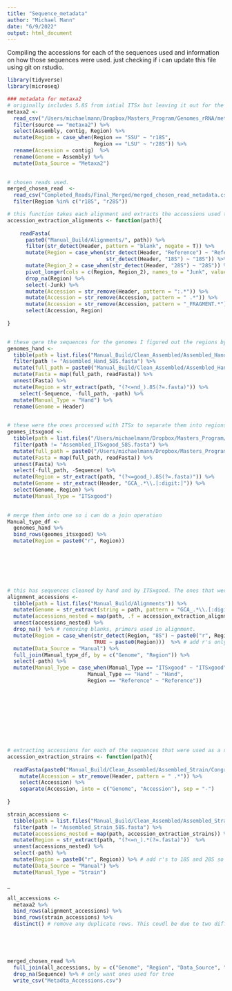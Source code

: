 ```yaml
---
title: "Sequence_metadata"
author: "Michael Mann"
date: "6/9/2022"
output: html_document
---
```


Compiling the accessions for each of the sequences used 
and information on how those sequences were used. 
just checking if i can update this file using git on rstudio. 

```r
library(tidyverse)
library(microseq)
```


```r

### metadata for metaxa2
# originally includes 5.8S from intial ITSx but leaving it out for the paper.
metaxa2 <- 
  read_csv("/Users/michaelmann/Dropbox/Masters_Program/Genomes_rRNA/metdata_test.csv") %>%
  filter(source == "metaxa2") %>%
  select(Assembly, contig, Region) %>%
  mutate(Region = case_when(Region == "SSU" ~ "r18S", 
                            Region == "LSU" ~ "r28S")) %>%
  rename(Accession = contig)  %>%
  rename(Genome = Assembly) %>%
  mutate(Data_Source = "Metaxa2")
  

# chosen reads used. 
merged_chosen_read  <- 
  read_csv("Completed_Reads/Final_Merged/merged_chosen_read_metadata.csv") %>%
  filter(Region %in% c("r18S", "r28S"))

```

```r

# this function takes each alignment and extracts the accessions used to make the reads in the tree. I notated each wiht what region so i can extract htat info here as well. Since these were often assembled, I had to use multiple contigs to cover them. I also used closely related sequences as a reference which I note here as well. 
accession_extraction_alignments <- function(path){
    
    readFasta(
      paste0("Manual_Build/Alignments/", path)) %>%
      filter(str_detect(Header, pattern = "blank", negate = T)) %>% 
      mutate(Region = case_when(str_detect(Header, "Reference") ~ "Reference",
                                str_detect(Header, "18S") ~ "18S")) %>%
      mutate(Region_2 = case_when(str_detect(Header, "28S") ~ "28S")) %>% 
      pivot_longer(cols = c(Region, Region_2), names_to = "Junk", values_to = "Region") %>%
      drop_na(Region) %>%
      select(-Junk) %>%
      mutate(Accession = str_remove(Header, pattern = ":.*")) %>%
      mutate(Accession = str_remove(Accession, pattern = " .*")) %>%
      mutate(Accession = str_remove(Accession, pattern = "_FRAGMENT.*")) %>% # cleans up one sample
      select(Accession, Region)
  
}


# these qere the sequences for the genomes I figured out the regions by hand. Usually hads gaps so had to do manually.
genomes_hand <-  
  tibble(path = list.files("Manual_Build/Clean_Assembled/Assembled_Hand/Congregated")) %>%
  filter(path != "Assembled_Hand_58S.fasta") %>%
  mutate(full_path = paste0("Manual_Build/Clean_Assembled/Assembled_Hand/Congregated/", path)) %>%
  mutate(Fasta = map(full_path, readFasta)) %>%
  unnest(Fasta) %>%
  mutate(Region = str_extract(path, "(?<=nd_).8S(?=.fasta)")) %>%
    select(-Sequence, -full_path, -path) %>%
  mutate(Manual_Type = "Hand") %>%
  rename(Genome = Header)
  

# these were the ones processed with ITSx to separate them into regions. 
geomes_itsxgood <- 
  tibble(path = list.files("/Users/michaelmann/Dropbox/Masters_Program/Genomes_rRNA/Manual_Build/Clean_Assembled/ITSx_Manual_Build/Renamed")) %>%
  filter(path != "Assembled_ITSxgood_58S.fasta") %>%
  mutate(full_path = paste0("/Users/michaelmann/Dropbox/Masters_Program/Genomes_rRNA/Manual_Build/Clean_Assembled/ITSx_Manual_Build/Renamed/", path)) %>%
  mutate(Fasta = map(full_path, readFasta)) %>%
  unnest(Fasta) %>%
  select(-full_path, -Sequence) %>%
  mutate(Region = str_extract(path, "(?<=good_).8S(?=.fasta)")) %>%
  mutate(Genome = str_extract(Header, "GCA_.*\\.[:digit:]")) %>%
  select(Genome, Region) %>%
  mutate(Manual_Type = "ITSxgood")

  
# merge them into one so i can do a join operation
Manual_type_df <- 
  genomes_hand %>%
  bind_rows(geomes_itsxgood) %>%
  mutate(Region = paste0("r", Region))
  
  





# this has sequences cleaned by hand and by ITSxgood. The ones that were continous went to ITSx while the others were split by hand. 
alignment_accessions <- 
  tibble(path = list.files("Manual_Build/Alignments")) %>%
  mutate(Genome = str_extract(string = path, pattern = "GCA_.*\\.[:digit:](?=_)")) %>%
  mutate(accessions_nested = map(path, .f = accession_extraction_alignments)) %>%
  unnest(accessions_nested) %>% 
  drop_na() %>% # removing blanks, primers used in alignment. 
  mutate(Region = case_when(str_detect(Region, "8S") ~ paste0("r", Region),
                            TRUE ~ paste0(Region)))  %>% # add r's only to 18S and 28S so it matches chosen read dataset
  mutate(Data_Source = "Manual") %>%
  full_join(Manual_type_df, by = c("Genome", "Region")) %>%
  select(-path) %>%
  mutate(Manual_Type = case_when(Manual_Type == "ITSxgood" ~ "ITSxgood", 
                          Manual_Type == "Hand" ~ "Hand", 
                          Region == "Reference" ~ "Reference"))
  
  
  
  
  
  


           
```





```r
# extracting accessions for each of the sequences that were used as a strain ID. these were not from the genomes but strain matches. 
accession_extraction_strains <- function(path){
  
  readFasta(paste0("Manual_Build/Clean_Assembled/Assembled_Strain/Congregated/", path)) %>%
    mutate(Accession = str_remove(Header, pattern = " .*")) %>%
    select(Accession) %>%
    separate(Accession, into = c("Genome", "Accession"), sep = "-")
  
}

strain_accessions <- 
  tibble(path = list.files("Manual_Build/Clean_Assembled/Assembled_Strain/Congregated")) %>%
  filter(path != "Assembled_Strain_58S.fasta") %>%
  mutate(accessions_nested = map(path, accession_extraction_strains)) %>%
  mutate(Region = str_extract(path, "(?<=n_).*(?=.fasta)"))  %>%
  unnest(accessions_nested) %>%
  select(-path) %>%
  mutate(Region = paste0("r", Region)) %>% # add r's to 18S and 28S so it matches
  mutate(Data_Source = "Manual") %>%
  mutate(Manual_Type = "Strain")

```

_
```r
all_accessions <- 
  metaxa2 %>%
  bind_rows(alignment_accessions) %>%
  bind_rows(strain_accessions) %>%
  distinct() # remove any duplicate rows. This coudl be due to two different regions of teh same accession on two different lines of the alignments. 
 




merged_chosen_read %>%
  full_join(all_accessions, by = c("Genome", "Region", "Data_Source", "Manual_Type")) %>%
  drop_na(Sequence) %>% # only want ones used for tree
  write_csv("Metadta_Accessions.csv")




```
